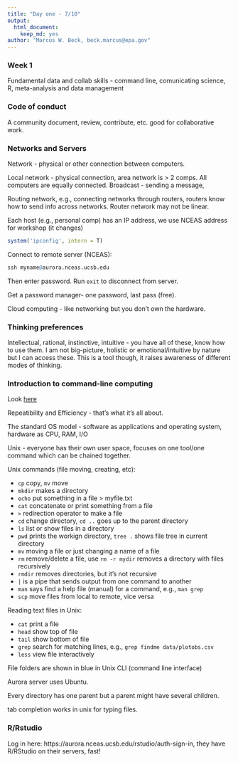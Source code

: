 ```yaml
---
title: "Day one - 7/10"
output: 
  html_document:
    keep_md: yes
author: "Marcus W. Beck, beck.marcus@epa.gov"
---
```


### Week 1 

Fundamental data and collab skills - command line, comunicating science, R, meta-analysis and data management

### Code of conduct

A community document, review, contribute, etc. good for collaborative work.

### Networks and Servers

Network - physical or other connection between computers.

Local network - physical connection, area network is > 2 comps. All computers are equally connected. Broadcast - sending a message, 

Routing network, e.g., connecting networks through routers, routers know how to send info across networks. Router network may not be linear.

Each host (e.g., personal comp) has an IP address, we use NCEAS address for workshop (it changes)
```r
system('ipconfig', intern = T)
```

Connect to remote server (NCEAS):
```r
ssh myname@aurora.nceas.ucsb.edu
```

Then enter password. Run `exit` to disconnect from server. 

Get a password manager- one password, last pass (free).

Cloud computing - like networking but you don't own the hardware. 

### Thinking preferences

Intellectual, rational, instinctive, intuitive - you have all of these, know how to use them. I am not big-picture, holistic or emotional/intuitive by nature but I can access these. This is a tool though, it raises awareness of different modes of thinking.

### Introduction to command-line computing

Look [here](https://nceas.github.io/oss-lessons/servers-networks-command-line/2-commandline-intro.html)

Repeatibility and Efficiency - that's what it's all about. 

The standard OS model - software as applications and operating system, hardware as CPU, RAM, I/O 

Unix - everyone has their own user space, focuses on one tool/one command which can be chained together.

Unix commands (file moving, creating, etc):

* `cp` copy, `mv` move
* `mkdir` makes a directory
* `echo` put something in a file > myfile.txt
* `cat` concatenate or print something from a file
* `>` redirection operator to make a file
* `cd` change directory, `cd ..` goes up to the parent directory
* `ls` list or show files in a directory
* `pwd` prints the workign directory, `tree .` shows file tree in current directory
* `mv` moving a file or just changing a name of a file
* `rm` remove/delete a file, use `rm -r mydir` removes a directory with files recursively
* `rmdir` removes directories, but it's not recursive
* `|` is a pipe that sends output from one command to another
* `man` says find a help file (manual) for a command, e.g., `man grep`
* `scp` move files from local to remote, vice versa

Reading text files in Unix:

* `cat` print a file
* `head` show top of file
* `tail` show bottom of file
* `grep` search for matching lines, e.g., `grep findme data/plotobs.csv`
* `less` view file interactively


File folders are shown in blue in Unix CLI (command line interface)

Aurora server uses Ubuntu.

Every directory has one parent but a parent might have several children.

tab completion works in unix for typing files. 

### R/Rstudio

Log in here: https://aurora.nceas.ucsb.edu/rstudio/auth-sign-in, they have R/RStudio on their servers, fast!

